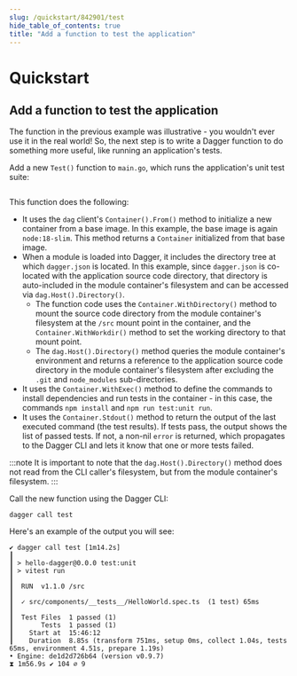 ```yaml
---
slug: /quickstart/842901/test
hide_table_of_contents: true
title: "Add a function to test the application"
---
```



# Quickstart

<PartialExperimentalDocs />

## Add a function to test the application

The function in the previous example was illustrative - you wouldn't ever use it in the real world! So, the next step is to write a Dagger function to do something more useful, like running an application's tests.

Add a new `Test()` function to `main.go`, which runs the application's unit test suite:

```go file=snippets/test/main.go
```

This function does the following:

- It uses the `dag` client's `Container().From()` method to initialize a new container from a base image. In this example, the base image is again `node:18-slim`. This method returns a `Container` initialized from that base image.
- When a module is loaded into Dagger, it includes the directory tree at which `dagger.json` is located. In this example, since `dagger.json` is co-located with the application source code directory, that directory is auto-included in the module container's filesystem and can be accessed via `dag.Host().Directory()`.
    - The function code uses the `Container.WithDirectory()` method to mount the source code directory from the module container's filesystem at the `/src` mount point in the container, and the `Container.WithWorkdir()` method to set the working directory to that mount point.
    - The `dag.Host().Directory()` method queries the module container's environment and returns a reference to the application source code directory in the module container's filesystem after excluding the `.git` and `node_modules` sub-directories.
- It uses the `Container.WithExec()` method to define the commands to install dependencies and run tests in the container - in this case, the commands `npm install` and `npm run test:unit run`.
- It uses the `Container.Stdout()` method to return the output of the last executed command (the test results). If tests pass, the output shows the list of passed tests. If not, a non-nil `error` is returned, which propagates to the Dagger CLI and lets it know that one or more tests failed.

:::note
It is important to note that the `dag.Host().Directory()` method does not read from the CLI caller's filesystem, but from the module container's filesystem.
:::

Call the new function using the Dagger CLI:

```shell
dagger call test
```

Here's an example of the output you will see:

```shell
✔ dagger call test [1m14.2s]
┃
┃ > hello-dagger@0.0.0 test:unit
┃ > vitest run
┃
┃  RUN  v1.1.0 /src
┃
┃  ✓ src/components/__tests__/HelloWorld.spec.ts  (1 test) 65ms
┃
┃  Test Files  1 passed (1)
┃       Tests  1 passed (1)
┃    Start at  15:46:12
┃    Duration  8.85s (transform 751ms, setup 0ms, collect 1.04s, tests 65ms, environment 4.51s, prepare 1.19s)
• Engine: de1d2d726b64 (version v0.9.7)
⧗ 1m56.9s ✔ 104 ∅ 9
```
